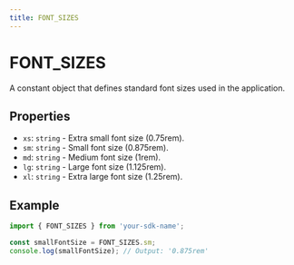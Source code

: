 ```yaml
---
title: FONT_SIZES
---
```


# FONT_SIZES

A constant object that defines standard font sizes used in the application.

## Properties

- `xs`: `string` - Extra small font size (0.75rem).
- `sm`: `string` - Small font size (0.875rem).
- `md`: `string` - Medium font size (1rem).
- `lg`: `string` - Large font size (1.125rem).
- `xl`: `string` - Extra large font size (1.25rem).

## Example

```typescript
import { FONT_SIZES } from 'your-sdk-name';

const smallFontSize = FONT_SIZES.sm;
console.log(smallFontSize); // Output: '0.875rem'
```